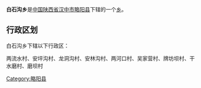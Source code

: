 {{Unreferenced|time=2022-02-20T17:07:07+00:00}}
{{中国乡级行政区
|行政区全称 = 白石沟乡
|景观照片文件名 = 
|景观照片描述 = 
|汉语拼音 =
|其他语言 = 
|其他语言名称 = 
|位置图文件名 = 
|位置图描述 = 
|自定义图片=
|上级行政区 = [[陕西省|陕西省]][[汉中市|汉中市]][[略阳县|略阳县]]
|行政区类别 = [[乡级行政区|乡]]
|行政区划代码 = 
|行政区划 = 
|村委会 = 
|居委会 = 
|建置时间 = 
|领导职位 = 
|领导名称 = 
|政府驻地 = 
|毗邻 = 
|地理坐标 = 
|总面积 = 
|总人口 = 
|户籍人口 = 
|户籍人口年份 = 
|常住人口 = 
|常住人口年份 = 
|人口密度 = 
|GDP = 
|邮政编码 = 
|电话区号 = 
|官方网站 = 
|网站名称 = 
}}
'''白石沟乡'''是[[中华人民共和国|中国]][[陕西省|陕西省]][[汉中市|汉中市]][[略阳县|略阳县]]下辖的一个[[乡级行政区|乡]]。

== 行政区划 ==
白石沟乡下辖以下行政区：

两流水村、安坪沟村、龙洞沟村、安林沟村、两河口村、吴家营村、牌坊坝村、干水磨村、磨坝村

{{陕西小作品}}
{{略阳县行政区划}}

[[Category:略阳县|Category:略阳县]]